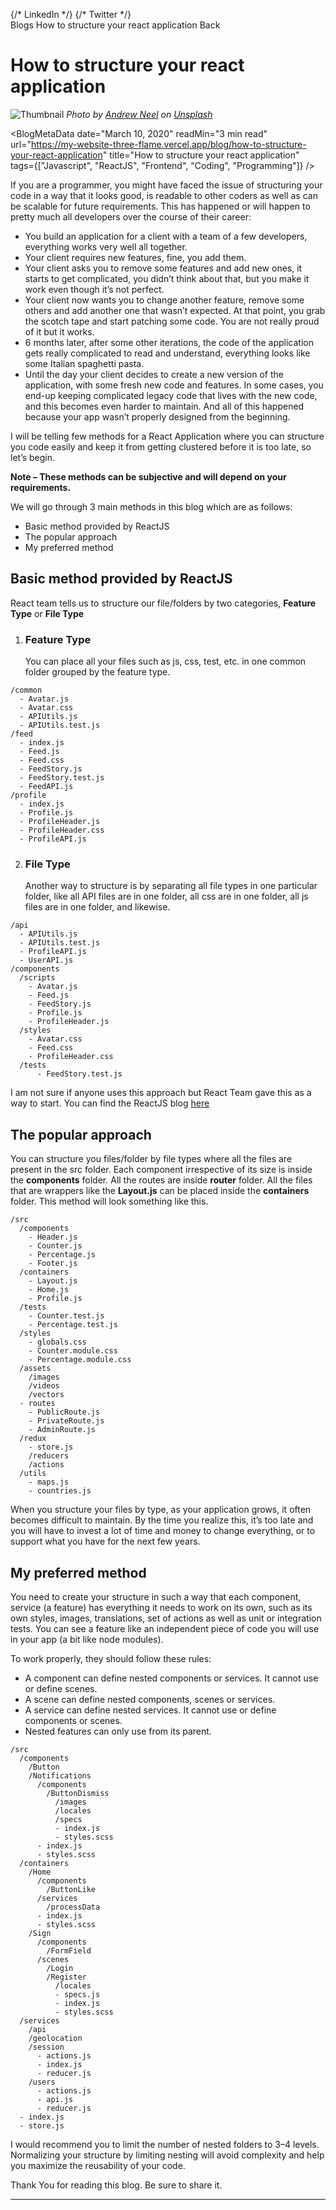 
<Meta
    title="How to structure your react application | AttaboyAbhilash"
    description="Have you ever felt confused on how your react application should be structured so that its easy for other coders to read as well as it helps in optimising your application at the same time. This blog will help you go through step by step process on how to structure you react app."
    keywords="Javascript, ReactJS, Frontend, Coding, Programming"
    image="https://images.unsplash.com/photo-1499750310107-5fef28a66643?ixid=MXwxMjA3fDB8MHxwaG90by1wYWdlfHx8fGVufDB8fHw%3D&ixlib=rb-1.2.1&auto=format&fit=crop&w=200&q=80.jpg"
    url="/blog/how-to-structure-your-react-application"
/>

<Head>
    {/* LinkedIn */}
    <meta
        property="og:title"
        content="How to structure your react application | AttaboyAbhilash"
    />
    <meta
        property="og:image"
        content="https://images.unsplash.com/photo-1499750310107-5fef28a66643?ixid=MXwxMjA3fDB8MHxwaG90by1wYWdlfHx8fGVufDB8fHw%3D&ixlib=rb-1.2.1&auto=format&fit=crop&w=200&q=80.jpg"
    />
    <meta
        property="og:description"
        content="Have you ever felt confused on how your react application should be structured so that its easy for other coders to read as well as it helps in optimising your application at the same time. This blog will help you go through step by step process on how to structure you react app."
    />
    <meta
        property="og:url"
        content={`https://my-website-three-flame.vercel.app/blog/how-to-structure-your-react-application`}
    />
    {/* Twitter */}
    <meta name="twitter:card" content="summary" />
    <meta name="twitter:site" content="@attaboyabhilash" />
    <meta
        name="twitter:title"
        content="How to structure your react application | AttaboyAbhilash"
    />
    <meta
        name="twitter:description"
        content="Have you ever felt confused on how your react application should be structured so that its easy for other coders to read as well as it helps in optimising your application at the same time. This blog will help you go through step by step process on how to structure you react app."
    />
    <meta
        name="twitter:image"
        content="https://images.unsplash.com/photo-1499750310107-5fef28a66643?ixid=MXwxMjA3fDB8MHxwaG90by1wYWdlfHx8fGVufDB8fHw%3D&ixlib=rb-1.2.1&auto=format&fit=crop&w=200&q=80.jpg"
    />
</Head>

<div className={styles.head}>
  <Breadcrumb className={styles.blog_heading2}>
    <Breadcrumb.Item>
        <Link href="/blogs">
            <a>Blogs</a>
        </Link>
    </Breadcrumb.Item>
    <Breadcrumb.Item>How to structure your react application</Breadcrumb.Item>
  </Breadcrumb>

  <Link href="/blogs">
      <a className={styles.back_link}><IoArrowBackSharp /> Back</a>
  </Link>
</div>

<div className={styles.blog_details}>

# How to structure your react application

![Thumbnail](https://images.unsplash.com/photo-1499750310107-5fef28a66643?ixid=MXwxMjA3fDB8MHxwaG90by1wYWdlfHx8fGVufDB8fHw%3D&ixlib=rb-1.2.1&auto=format&fit=crop&w=1050&q=80.jpg)
_Photo by [Andrew Neel](https://unsplash.com/@andrewtneel?utm_source=unsplash&utm_medium=referral&utm_content=creditCopyText) on [Unsplash](https://unsplash.com/?utm_source=unsplash&utm_medium=referral&utm_content=creditCopyText)_

<BlogMetaData
    date="March 10, 2020"
    readMin="3 min read"
    url="https://my-website-three-flame.vercel.app/blog/how-to-structure-your-react-application"
    title="How to structure your react application"
    tags={["Javascript", "ReactJS", "Frontend", "Coding", "Programming"]}
/>

If you are a programmer, you might have faced the issue of structuring your code in a way that it looks good, is readable to other coders as well as can be scalable for future requirements.
This has happened or will happen to pretty much all developers over the course of their career:

-   You build an application for a client with a team of a few developers, everything works very well all together.
-   Your client requires new features, fine, you add them.
-   Your client asks you to remove some features and add new ones, it starts to get complicated, you didn’t think about that, but you make it work even though it’s not perfect.
-   Your client now wants you to change another feature, remove some others and add another one that wasn’t expected. At that point, you grab the scotch tape and start patching some code. You are not really proud of it but it works.
-   6 months later, after some other iterations, the code of the application gets really complicated to read and understand, everything looks like some Italian spaghetti pasta.
-   Until the day your client decides to create a new version of the application, with some fresh new code and features. In some cases, you end-up keeping complicated legacy code that lives with the new code, and this becomes even harder to maintain. And all of this happened because your app wasn’t properly designed from the beginning.

I will be telling few methods for a React Application where you can structure you code easily and keep it from getting clustered before it is too late, so let’s begin.

**Note – These methods can be subjective and will depend on your requirements.**

We will go through 3 main methods in this blog which are as follows:

-   Basic method provided by ReactJS
-   The popular approach
-   My preferred method

## Basic method provided by ReactJS

React team tells us to structure our file/folders by two categories, **Feature Type** or **File Type**

1. ### Feature Type
    You can place all your files such as js, css, test, etc. in one common folder grouped by the feature type.

```
/common
  -	Avatar.js
  -	Avatar.css
  -	APIUtils.js
  -	APIUtils.test.js
/feed
  -	index.js
  -	Feed.js
  -	Feed.css
  -	FeedStory.js
  -	FeedStory.test.js
  -	FeedAPI.js
/profile
  -	index.js
  -	Profile.js
  -	ProfileHeader.js
  -	ProfileHeader.css
  -	ProfileAPI.js
```

2. ### File Type
    Another way to structure is by separating all file types in one particular folder, like all API files are in one folder, all css are in one folder, all js files are in one folder, and likewise.

```
/api
  - APIUtils.js
  - APIUtils.test.js
  - ProfileAPI.js
  - UserAPI.js
/components
  /scripts
  	- Avatar.js
  	- Feed.js
    - FeedStory.js
	- Profile.js
  	- ProfileHeader.js
  /styles
	- Avatar.css
  	- Feed.css
  	- ProfileHeader.css
  /tests
	  - FeedStory.test.js
```

I am not sure if anyone uses this approach but React Team gave this as a way to start. You can find the ReactJS blog <a href="https://reactjs.org/docs/faq-structure.html" target="_blank">here</a>

## The popular approach

You can structure you files/folder by file types where all the files are present in the src folder. Each component irrespective of its size is inside the **components** folder. All the routes are inside **router** folder. All the files that are wrappers like the **Layout.js** can be placed inside the **containers** folder. This method will look something like this.

```
/src
  /components
    - Header.js
    - Counter.js
    - Percentage.js
    - Footer.js
  /containers
    - Layout.js
    - Home.js
    - Profile.js
  /tests
    - Counter.test.js
    - Percentage.test.js
  /styles
    - globals.css
    - Counter.module.css
    - Percentage.module.css
  /assets
    /images
    /videos
    /vectors
  - routes
    - PublicRoute.js
    - PrivateRoute.js
    - AdminRoute.js
  /redux
    - store.js
    /reducers
    /actions
  /utils
    - maps.js
    - countries.js
```

When you structure your files by type, as your application grows, it often becomes difficult to maintain. By the time you realize this, it’s too late and you will have to invest a lot of time and money to change everything, or to support what you have for the next few years.

## My preferred method

You need to create your structure in such a way that each component, service (a feature) has everything it needs to work on its own, such as its own styles, images, translations, set of actions as well as unit or integration tests. You can see a feature like an independent piece of code you will use in your app (a bit like node modules).

To work properly, they should follow these rules:

-   A component can define nested components or services. It cannot use or define scenes.
-   A scene can define nested components, scenes or services.
-   A service can define nested services. It cannot use or define components or scenes.
-   Nested features can only use from its parent.

```
/src
  /components
    /Button
    /Notifications
      /components
        /ButtonDismiss
          /images
          /locales
          /specs
          - index.js
          - styles.scss
      - index.js
      - styles.scss
  /containers
    /Home
      /components
        /ButtonLike
      /services
        /processData
      - index.js
      - styles.scss
    /Sign
      /components
        /FormField
      /scenes
        /Login
        /Register
          /locales
          - specs.js
          - index.js
          - styles.scss
  /services
    /api
    /geolocation
    /session
      - actions.js
      - index.js
      - reducer.js
    /users
      - actions.js
      - api.js
      - reducer.js
  - index.js
  - store.js
```

I would recommend you to limit the number of nested folders to 3–4 levels. Normalizing your structure by limiting nesting will avoid complexity and help you maximize the reusability of your code.

Thank You for reading this blog. Be sure to share it.

---

<div className={styles.tags}>
    <Tags
        tags={["Javascript", "ReactJS", "Frontend", "Coding", "Programming"]}
    />
</div>

</div>
